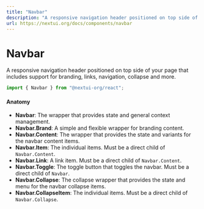 ```yaml
---
title: "Navbar"
description: "A responsive navigation header positioned on top side of your page that includes support for branding, links, navigation, collapse and more."
url: https://nextui.org/docs/components/navbar
---
```


# Navbar

A responsive navigation header positioned on top side of your page that includes support for branding, links, navigation, collapse and more.

```jsx
import { Navbar } from "@nextui-org/react";
```

<CarbonAd />

<Spacer y={2} />


#### Anatomy

- **Navbar**: The wrapper that provides state and general context management.
- **Navbar.Brand**: A simple and flexible wrapper for branding content.
- **Navbar.Content**: The wrapper that provides the state and variants for the navbar content items.
- **Navbar.Item**: The individual items. Must be a direct child of `Navbar.Content`.
- **Navbar.Link**: A link item. Must be a direct child of `Navbar.Content`.
- **Navbar.Toggle**: The toggle button that toggles the navbar. Must be a direct child of `Navbar`.
- **Navbar.Collapse**: The collapse wrapper that provides the state and menu for the navbar collapse items.
- **Navbar.CollapseItem**: The individual items. Must be a direct child of `Navbar.Collapse`.


<Spacer y={2} />

<Playground
  asIframe
  title="Variants"
  desc="Navbar can be styled with different variants. The default variant is `static`, but you can also use `floating` and `sticky`."
  iframeSrc="/examples/navbar/variants"
  highlightedLines="16"
  files={navbarContent.variants}
/>

<Playground
  asIframe
  title="Active Item Variants"
  previewHeight="600px"
  iframeSrc="/examples/navbar/active-item-variants"
  desc="The navbar content active items can be styled with different variants. You can apply the `variant` and `activeColor` either to the `Navbar.Content` or `Navbar.Item`."
  highlightedLines="34"
  files={navbarContent.activeItemVariants}
/>


<Playground
  asIframe
  title="Bordered"
  iframeSrc="/examples/navbar/bordered"
  desc="You can add a border to the navbar with the `isBordered` prop."
  highlightedLines="8"
  files={navbarContent.bordered}
/>

<Playground
  asIframe
  title="Compact"
  iframeSrc="/examples/navbar/compact"
  desc="You can reduce the height and amount of padding that navbar contains by using the `isCompact` property."
  highlightedLines="8"
  files={navbarContent.compact}
/>

<Playground
  asIframe
  title="Hide on scroll"
  iframeSrc="/examples/navbar/hide-on-scroll"
  desc="By using the `shouldHideOnScroll` the navbar hides on scroll down to leave more space for content."
  highlightedLines="10"
  files={navbarContent.hideOnScroll}
/>

<Playground
  asIframe
  title="Cursor Highlight"
  iframeSrc="/examples/navbar/cursor-highlight"
  desc="You can highlight the navbar content items when the cursor is over them with the `enableCursorHighlight` prop."
  highlightedLines="17"
  files={navbarContent.cursorHighlight}
/>

<Playground
  asIframe
  title="With Toggle Button"
  previewHeight="600px"
  iframeInitialWidth={420}
  iframeSrc="/examples/navbar/with-toggle-button"
  desc="Badge with default styles, used in standalone when `content` prop is empty."
  files={navbarContent.variants}
/>

<Playground
  asIframe
  title="With Dropdown Menu"
  previewHeight="600px"
  iframeSrc="/examples/navbar/with-dropdown-menu"
  desc="Badge with default styles, used in standalone when `content` prop is empty."
  files={navbarContent.variants}
/>

<Playground
  asIframe
  title="With Avatar User"
  previewHeight="600px"
  iframeSrc="/examples/navbar/with-avatar-user"
  desc="Badge with default styles, used in standalone when `content` prop is empty."
  files={navbarContent.variants}
/>
